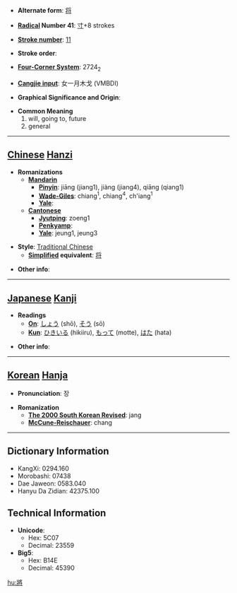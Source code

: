 * '''Alternate form''': [[将]]

* '''[[Wiktionary:Chinese radical index| Radical]] Number 41''': [[Wiktionary:Chinese radical index 寸|寸]]+8 strokes

* '''[[Wiktionary:Chinese total strokes index|Stroke number]]''': [[Wiktionary:Chinese total strokes index 11|11]]

* '''Stroke order''': 

* '''[[Wiktionary:Chinese four corner index|Four-Corner System]]''': 2724<sub>2</sub>

* '''[[Wiktionary:Chinese Cangjie index|Cangjie input]]''': 女一月木戈 (VMBDI)

* '''Graphical Significance and Origin''': 

* '''Common Meaning'''
*#will, going to, future
*# general


----

== [[Chinese]] [[Hanzi]] ==

* '''Romanizations'''
** '''[[Mandarin]]'''
*** '''[[Pinyin]]''': jiāng (jiang1), jiàng (jiang4), qiāng (qiang1)
*** '''[[Wade-Giles]]''': chiang<sup>1</sup>, chiang<sup>4</sup>, ch'iang<sup>1</sup>
*** '''[[Yale]]''': 
** '''[[Cantonese]]'''
*** '''[[Jyutping]]''': zoeng1
*** '''[[Penkyamp]]''': 
*** '''[[Yale]]''': jeung1, jeung3

* '''Style''': [[Traditional Chinese]] 
** '''[[Simplified Chinese|Simplified]] equivalent''': [[将]]

* '''Other info''': 

----

== [[Japanese]] [[Kanji]] ==

* '''Readings'''
** '''[[On]]''': [[しょう]] (shō), [[そう]] (sō)
** '''[[Kun]]''': [[ひきいる]] (hikiiru), [[もって]] (motte), [[はた]] (hata)

* '''Other info''':  

----

== [[Korean]] [[Hanja]] ==

* '''Pronunciation''': 장

* '''Romanization'''
** '''[[The 2000 South Korean Revised Romanization|The 2000 South Korean Revised]]''': jang
** '''[[McCune-Reischauer]]''': chang

----

== Dictionary Information ==

* KangXi: 0294.160
* Morobashi: 07438
* Dae Jaweon: 0583.040
* Hanyu Da Zidian: 42375.100

== Technical Information ==

* '''Unicode''':
** Hex: 5C07
** Decimal: 23559
* '''Big5''':
** Hex: B14E
** Decimal: 45390

[[hu:將]]